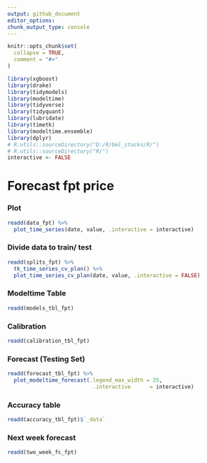```yaml
---
output: github_document
editor_options: 
chunk_output_type: console
---
```

  
  
```r
knitr::opts_chunk$set(
  collapse = TRUE,
  comment = "#>"
)
```

```r
library(xgboost)
library(drake)
library(tidymodels)
library(modeltime)
library(tidyverse)
library(tidyquant)
library(lubridate)
library(timetk)
library(modeltime.ensemble)
library(dplyr)
# R.utils::sourceDirectory("D:/R/bml_stocks/R/")
# R.utils::sourceDirectory("R/")
interactive <- FALSE
```

# Forecast fpt price

### Plot
```r
readd(data_fpt) %>%
  plot_time_series(date, value, .interactive = interactive)
```

### Divide data to train/ test

```r
readd(splits_fpt) %>%
  tk_time_series_cv_plan() %>%
  plot_time_series_cv_plan(date, value, .interactive = FALSE)
```

### Modeltime Table

```r
readd(models_tbl_fpt)
```

### Calibration
```r
readd(calibration_tbl_fpt)
```


### Forecast (Testing Set)
```r

readd(forecast_tbl_fpt) %>% 
  plot_modeltime_forecast(.legend_max_width = 25, 
                           .interactive      = interactive)
```

### Accuracy table
```r
readd(accuracy_tbl_fpt)$`_data`

```
### Next week forecast
```r
readd(two_week_fc_fpt)
```

